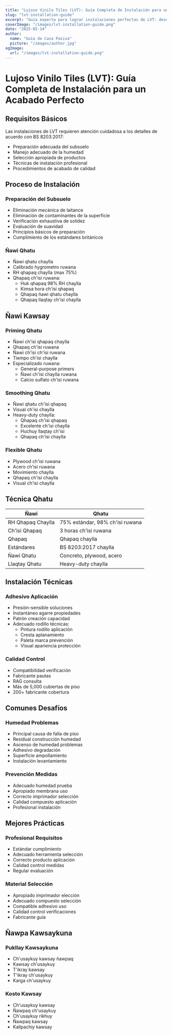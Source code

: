 ```yaml
---
title: "Lujoso Vinilo Tiles (LVT): Guía Completa de Instalación para un Acabado Perfecto"
slug: "lvt-installation-guide"
excerpt: "Guía experta para lograr instalaciones perfectas de LVT: desde la preparación del subsuelo hasta el acabado final, siguiendo los estándares BS 8203:2017 para resultados duraderos."
coverImage: "/images/lvt-installation-guide.png"
date: "2025-02-14"
author:
  name: "Guía de Casa Pasiva"
  picture: "/images/author.jpg"
ogImage:
  url: "/images/lvt-installation-guide.png"
---
```


# Lujoso Vinilo Tiles (LVT): Guía Completa de Instalación para un Acabado Perfecto

## Requisitos Básicos

Las instalaciones de LVT requieren atención cuidadosa a los detalles de acuerdo con BS 8203:2017:

- Preparación adecuada del subsuelo
- Manejo adecuado de la humedad
- Selección apropiada de productos
- Técnicas de instalación profesional
- Procedimientos de acabado de calidad

## Proceso de Instalación

### Preparación del Subsuelo
- Eliminación mecánica de laitance
- Eliminación de contaminantes de la superficie
- Verificación exhaustiva de solidez
- Evaluación de suavidad
- Principios básicos de preparación
- Cumplimiento de los estándares británicos

### Ñawi Qhatu
- Ñawi qhatu chaylla
- Calibrado hygrometro ruwana
- RH qhapaq chaylla (max 75%)
- Qhapaq ch'isi ruwana:
  - Huk qhapaq 98% RH chaylla
  - Kimsa hora ch'isi qhapaq
  - Qhapaq ñawi qhatu chaylla
  - Qhapaq llaqtay ch'isi chaylla

## Ñawi Kawsay

### Priming Qhatu
- Ñawi ch'isi qhapaq chaylla
- Qhapaq ch'isi ruwana
- Ñawi ch'isi ch'isi ruwana
- Tiempo ch'isi chaylla
- Especializado ruwana:
  - General-purpose primers
  - Ñawi ch'isi chaylla ruwana
  - Calcio sulfato ch'isi ruwana

### Smoothing Qhatu
- Ñawi qhatu ch'isi qhapaq
- Visual ch'isi chaylla
- Heavy-duty chaylla:
  - Qhapaq ch'isi qhapaq
  - Excelente ch'isi chaylla
  - Huchuy llaqtay ch'isi
  - Qhapaq ch'isi chaylla

### Flexible Qhatu
- Plywood ch'isi ruwana
- Acero ch'isi ruwana
- Movimiento chaylla
- Qhapaq ch'isi chaylla
- Visual ch'isi chaylla

## Técnica Qhatu

| Ñawi | Qhatu |
|------|-------|
| RH Qhapaq Chaylla | 75% estándar, 98% ch'isi ruwana |
| Ch'isi Qhapaq | 3 horas ch'isi ruwana |
| Qhapaq | Qhapaq chaylla |
| Estándares | BS 8203:2017 chaylla |
| Ñawi Qhatu | Concreto, plywood, acero |
| Llaqtay Qhatu | Heavy-duty chaylla |

## Instalación Técnicas

### Adhesivo Aplicación
- Presión-sensible soluciones
- Instantáneo agarre propiedades
- Patrón creación capacidad
- Adecuado rodillo técnicas:
  - Pintura rodillo aplicación
  - Cresta aplanamiento
  - Paleta marca prevención
  - Visual apariencia protección

### Calidad Control
- Compatibilidad verificación
- Fabricante pautas
- RAG consulta
- Más de 5,000 cubiertas de piso
- 200+ fabricante cobertura

## Comunes Desafíos

### Humedad Problemas
- Principal causa de falla de piso
- Residual construcción humedad
- Ascenso de humedad problemas
- Adhesivo degradación
- Superficie ampollamiento
- Instalación levantamiento

### Prevención Medidas
- Adecuado humedad prueba
- Apropiado membrana uso
- Correcto imprimador selección
- Calidad compuesto aplicación
- Profesional instalación

## Mejores Prácticas

### Profesional Requisitos
- Estándar cumplimiento
- Adecuado herramienta selección
- Correcto producto aplicación
- Calidad control medidas
- Regular evaluación

### Material Selección
- Apropiado imprimador elección
- Adecuado compuesto selección
- Compatible adhesivo uso
- Calidad control verificaciones
- Fabricante guía

## Ñawpa Kawsaykuna

### Pukllay Kawsaykuna
- Ch'usaykuy kawsay ñawpaq
- Kawsay ch'usaykuy
- T'ikray kawsay
- T'ikray ch'usaykuy
- Karga ch'usaykuy

### Kosto Kawsay
- Ch'usaykuy kawsay
- Ñawpaq ch'usaykuy
- Ch'usaykuy rikhuy
- Ñawpaq kawsay
- Kallpachiy kawsay